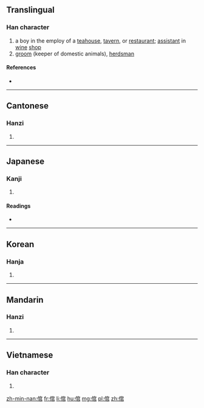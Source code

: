 ==Translingual==

===Han character===
{{Han char|rn=9|rad=人|as=08|sn=10|four=23277|canj=OJRR|ids=⿰亻官}}

# a boy in the employ of a [[teahouse]], [[tavern]], or [[restaurant]]; [[assistant]] in [[wine]] [[shop]]
# [[groom]] (keeper of domestic animals), [[herdsman]]

====References====
* {{Han ref|kx=0107.180|dkj=00759|dj=0228.030|hdz=10184.040|uh=500C|ud=20492|bh=ADBE|bd=44478}}

----

==Cantonese==

===Hanzi===
{{yue-hanzi|jyut=gun1|y=gun1}}

# {{defn|lang=yue|sort=人08}}

----

==Japanese==

===Kanji===
{{ja-kanji|grade=|rs=人08}}

# {{defn|lang=ja|sort=人08}}

====Readings====
* {{ja-readings|on=[[くわん]] (kuwan)|kun=[[とねり]] (toneri)}}

----

==Korean==

===Hanja===
{{ko-hanja|hangeul=관|rv=gwan|mr=kwan}}

# {{defn|lang=ko|sort=人08}}

----

==Mandarin==

===Hanzi===
{{cmn-hanzi|pin=[[guān]] ([[guan1]])|wg=kuan<sup>1</sup>}}

# {{defn|lang=cmn|sort=人08}}

----

==Vietnamese==

===Han character===
{{vi-hantu|[[quan]], [[quán]]|rs=人08}}

# {{defn|lang=vi}}

[[zh-min-nan:倌]]
[[fr:倌]]
[[li:倌]]
[[hu:倌]]
[[mg:倌]]
[[pl:倌]]
[[zh:倌]]